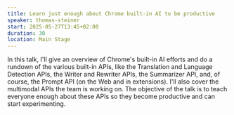 ```yaml
---
title: Learn just enough about Chrome built-in AI to be productive
speaker: thomas-steiner
start: 2025-05-27T13:45+02:00
duration: 30
location: Main Stage
---
```


In this talk, I'll give an overview of Chrome's built-in AI efforts and do a rundown of the various built-in APIs, like the Translation and Language Detection APIs, the Writer and Rewriter APIs, the Summarizer API, and, of course, the Prompt API (on the Web and in extensions). I'll also cover the multimodal APIs the team is working on. The objective of the talk is to teach everyone enough about these APIs so they become productive and can start experimenting.
